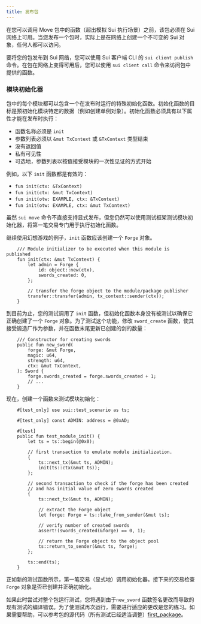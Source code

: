 ```yaml
---
title: 发布包
---
```


在您可以调用 Move 包中的函数（超出模拟 Sui 执行场景）之前，该包必须在 Sui 网络上可用。当您发布一个包时，实际上是在网络上创建一个不可变的 Sui 对象，任何人都可以访问。

要将您的包发布到 Sui 网络，您可以使用 Sui 客户端 CLI 的 `sui client publish` 命令。在包在网络上变得可用后，您可以使用 `sui client call` 命令来访问包中提供的函数。

### 模块初始化器

包中的每个模块都可以包含一个在发布时运行的特殊初始化函数。初始化函数的目标是预初始化模块特定的数据（例如创建单例对象）。初始化函数必须具有以下属性才能在发布时执行：

- 函数名称必须是 `init`
- 参数列表必须以 `&mut TxContext` 或 `&TxContext` 类型结束
- 没有返回值
- 私有可见性
- 可选地，参数列表以按值接受模块的一次性见证的方式开始

例如，以下 `init` 函数都是有效的：

- `fun init(ctx: &TxContext)`
- `fun init(ctx: &mut TxContext)`
- `fun init(otw: EXAMPLE, ctx: &TxContext)`
- `fun init(otw: EXAMPLE, ctx: &mut TxContext)`

虽然 `sui move` 命令不直接支持显式发布，但您仍然可以使用测试框架测试模块初始化器，将第一笔交易专门用于执行初始化函数。

继续使用幻想游戏的例子，`init` 函数应该创建一个 `Forge` 对象。

```move
    /// Module initializer to be executed when this module is published
    fun init(ctx: &mut TxContext) {
        let admin = Forge {
            id: object::new(ctx),
            swords_created: 0,
        };

        // transfer the forge object to the module/package publisher
        transfer::transfer(admin, tx_context::sender(ctx));
    }
```

到目前为止，您的测试调用了 `init` 函数，但初始化函数本身没有被测试以确保它正确创建了一个 `Forge` 对象。为了测试这个功能，修改 `sword_create` 函数，使其接受锻造厂作为参数，并在函数末尾更新已创建的剑的数量：

```move
    /// Constructor for creating swords
    public fun new_sword(
        forge: &mut Forge,
        magic: u64,
        strength: u64,
        ctx: &mut TxContext,
    ): Sword {
        forge.swords_created = forge.swords_created + 1;
        // ...
    }
```

现在，创建一个函数来测试模块初始化：

```move
    #[test_only] use sui::test_scenario as ts;

    #[test_only] const ADMIN: address = @0xAD;

    #[test]
    public fun test_module_init() {
        let ts = ts::begin(@0x0);

        // first transaction to emulate module initialization.
        {
            ts::next_tx(&mut ts, ADMIN);
            init(ts::ctx(&mut ts));
        };

        // second transaction to check if the forge has been created
        // and has initial value of zero swords created
        {
            ts::next_tx(&mut ts, ADMIN);

            // extract the Forge object
            let forge: Forge = ts::take_from_sender(&mut ts);

            // verify number of created swords
            assert!(swords_created(&forge) == 0, 1);

            // return the Forge object to the object pool
            ts::return_to_sender(&mut ts, forge);
        };

        ts::end(ts);
    }
```

正如新的测试函数所示，第一笔交易（显式地）调用初始化器。接下来的交易检查 `Forge` 对象是否已创建并正确初始化。

如果此时尝试对整个包运行测试，您将遇到由于`new_sword` 函数签名更改而导致的现有测试的编译错误。为了使测试再次运行，需要进行适应的更改是您的练习。如果需要帮助，可以参考包的源代码（所有测试已经适当调整）[first_package](https://github.com/MystenLabs/sui/tree/main/examples/move/first_package/sources/example.move)。
